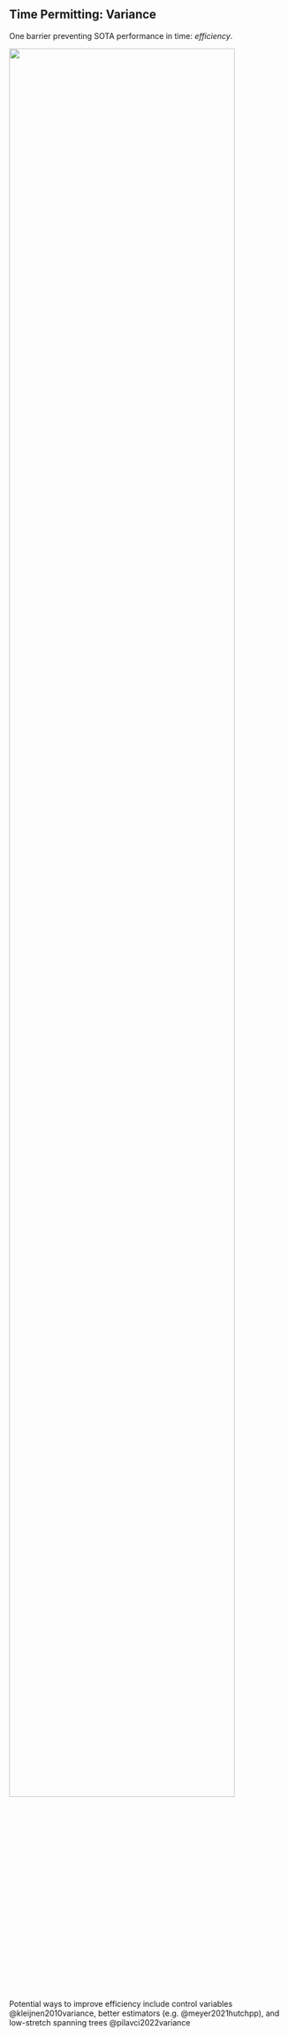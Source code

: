 ## Time Permitting: Variance

One barrier preventing SOTA performance in time: *efficiency*. 

![](images/stochastic_trace_estimates.png){width=90%}

Potential ways to improve efficiency include control variables @kleijnen2010variance, better estimators (e.g. @meyer2021hutchpp), and low-stretch spanning trees @pilavci2022variance


